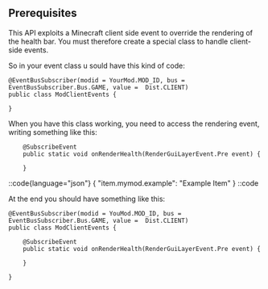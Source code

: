 
## Prerequisites
This API exploits a Minecraft client side event to override the rendering of the health bar. You must therefore create a special class to handle client-side events.

So in your event class u sould have this kind of code:

```
@EventBusSubscriber(modid = YourMod.MOD_ID, bus = EventBusSubscriber.Bus.GAME, value =  Dist.CLIENT)
public class ModClientEvents {

}
```
When you have this class working, you need to access the rendering event, writing something like this:

```
    @SubscribeEvent
    public static void onRenderHealth(RenderGuiLayerEvent.Pre event) {

    }
```

::code{language="json"}
{
  "item.mymod.example": "Example Item"
}
::code


At the end you should have something like this:

```
@EventBusSubscriber(modid = YouMod.MOD_ID, bus = EventBusSubscriber.Bus.GAME, value =  Dist.CLIENT)
public class ModClientEvents {

    @SubscribeEvent
    public static void onRenderHealth(RenderGuiLayerEvent.Pre event) {

    }

}
```
